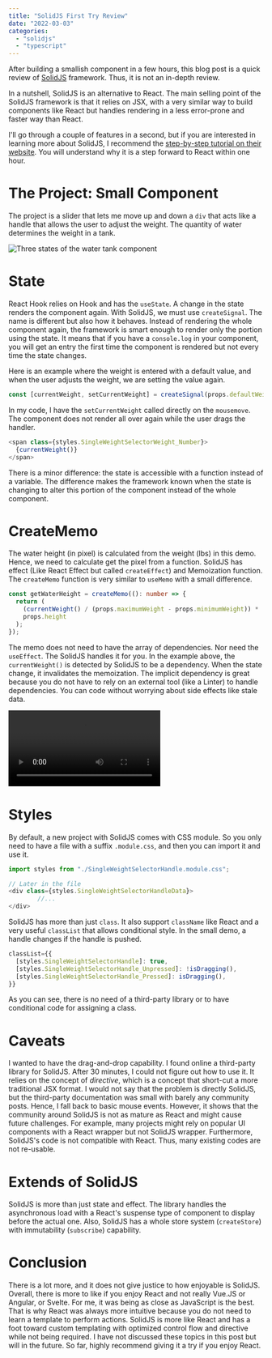 ```yaml
---
title: "SolidJS First Try Review"
date: "2022-03-03"
categories:
  - "solidjs"
  - "typescript"
---
```


After building a smallish component in a few hours, this blog post is a quick review of [SolidJS](https://www.solidjs.com/) framework. Thus, it is not an in-depth review.

In a nutshell, SolidJS is an alternative to React. The main selling point of the SolidJS framework is that it relies on JSX, with a very similar way to build components like React but handles rendering in a less error-prone and faster way than React.

I'll go through a couple of features in a second, but if you are interested in learning more about SolidJS, I recommend the [step-by-step tutorial on their website](https://www.solidjs.com/tutorial/introduction_basics). You will understand why it is a step forward to React within one hour.

# The Project: Small Component
The project is a slider that lets me move up and down a `div` that acts like a handle that allows the user to adjust the weight. The quantity of water determines the weight in a tank.

![Three states of the water tank component](./images/WaterTankWeightControlInSolidJS.png)


# State
React Hook relies on Hook and has the `useState`. A change in the state renders the component again. With SolidJS, we must use `createSignal`. The name is different but also how it behaves. Instead of rendering the whole component again, the framework is smart enough to render only the portion using the state. It means that if you have a `console.log` in your component, you will get an entry the first time the component is rendered but not every time the state changes.

Here is an example where the weight is entered with a default value, and when the user adjusts the weight, we are setting the value again.

```typescript
const [currentWeight, setCurrentWeight] = createSignal(props.defaultWeight);
```

In my code, I have the `setCurrentWeight` called directly on the `mousemove`. The component does not render all over again while the user drags the handler. 

```typescript {2}
<span class={styles.SingleWeightSelectorWeight_Number}>
  {currentWeight()}
</span>
```
There is a minor difference: the state is accessible with a function instead of a variable. The difference makes the framework known when the state is changing to alter this portion of the component instead of the whole component.

# CreateMemo
The water height (in pixel) is calculated from the weight (lbs) in this demo. Hence, we need to calculate get the pixel from a function. SolidJS has effect (Like React Effect but called `createEffect`) and Memoization function. The `createMemo` function is very similar to `useMemo` with a small difference.

```typescript
const getWaterHeight = createMemo((): number => {
  return (
    (currentWeight() / (props.maximumWeight - props.minimumWeight)) *
    props.height
  );
});
```
The memo does not need to have the array of dependencies. Nor need the `useEffect`. The SolidJS handles it for you. In the example above, the `currentWeight()` is detected by SolidJS to be a dependency. When the state change, it invalidates the memoization. The implicit dependency is great because you do not have to rely on an external tool (like a Linter) to handle dependencies. You can code without worrying about side effects like stale data.

![](./videos/WaterTankAnimation.mp4)

# Styles
By default, a new project with SolidJS comes with CSS module. So you only need to have a file with a suffix `.module.css`, and then you can import it and use it.

```typescript
import styles from "./SingleWeightSelectorHandle.module.css";

// Later in the file
<div class={styles.SingleWeightSelectorHandleData}>
        //...
</div>
```
SolidJS has more than just `class`. It also support `className` like React and a very useful `classList` that allows conditional style. In the small demo, a handle changes if the handle is pushed.

```typescript
classList={{
  [styles.SingleWeightSelectorHandle]: true,
  [styles.SingleWeightSelectorHandle_Unpressed]: !isDragging(),
  [styles.SingleWeightSelectorHandle_Pressed]: isDragging(),
}}
```
As you can see, there is no need of a third-party library or to have conditional code for assigning a class.

# Caveats
I wanted to have the drag-and-drop capability. I found online a third-party library for SolidJS. After 30 minutes, I could not figure out how to use it. It relies on the concept of _directive_, which is a concept that short-cut a more traditional JSX format. I would not say that the problem is directly SolidJS, but the third-party documentation was small with barely any community posts. Hence, I fall back to basic mouse events. However, it shows that the community around SolidJS is not as mature as React and might cause future challenges. For example, many projects might rely on popular UI components with a React wrapper but not SolidJS wrapper. Furthermore, SolidJS's code is not compatible with React. Thus, many existing codes are not re-usable.

# Extends of SolidJS
SolidJS is more than just state and effect. The library handles the asynchronous load with a React's suspense type of component to display before the actual one. Also, SolidJS has a whole store system (`createStore`) with immutability (`subscribe`) capability.

# Conclusion
There is a lot more, and it does not give justice to how enjoyable is SolidJS. Overall, there is more to like if you enjoy React and not really Vue.JS or Angular, or Svelte. For me, it was being as close as JavaScript is the best. That is why React was always more intuitive because you do not need to learn a template to perform actions. SolidJS is more like React and has a foot toward custom templating with optimized control flow and directive while not being required. I have not discussed these topics in this post but will in the future. So far, highly recommend giving it a try if you enjoy React.